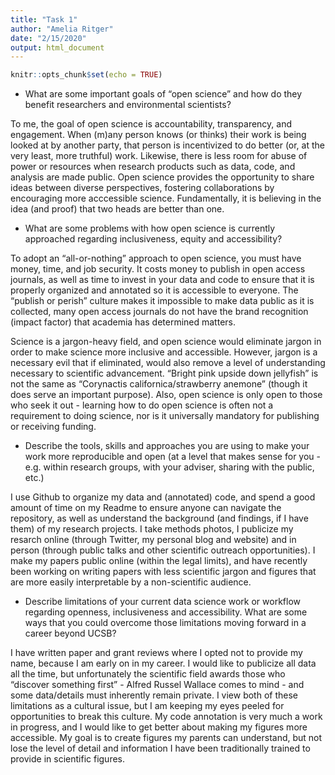 ```yaml
---
title: "Task 1"
author: "Amelia Ritger"
date: "2/15/2020"
output: html_document
---
```


```r
knitr::opts_chunk$set(echo = TRUE)
```

- What are some important goals of “open science” and how do they benefit researchers and environmental scientists? 

To me, the goal of open science is accountability, transparency, and engagement. When (m)any person knows (or thinks) their work is being looked at by another party, that person is incentivized to do better (or, at the very least, more truthful) work. Likewise, there is less room for abuse of power or resources when research products such as data, code, and analysis are made public. Open science provides the opportunity to share ideas between diverse perspectives, fostering collaborations by encouraging more acccessible science. Fundamentally, it is believing in the idea (and proof) that two heads are better than one. 

- What are some problems with how open science is currently approached regarding inclusiveness, equity and accessibility?

To adopt an "all-or-nothing" approach to open science, you must have money, time, and job security. It costs money to publish in open access journals, as well as time to invest in your data and code to ensure that it is properly organized and annotated so it is accessible to everyone. The "publish or perish" culture makes it impossible to make data public as it is collected, many open access journals do not have the brand recognition (impact factor) that academia has determined matters.

Science is a jargon-heavy field, and open science would eliminate jargon in order to make science more inclusive and accessible. However, jargon is a necessary evil that if eliminated, would also remove a level of understanding necessary to scientific advancement. "Bright pink upside down jellyfish" is not the same as "Corynactis californica/strawberry anemone" (though it does serve an important purpose). Also, open science is only open to those who seek it out - learning how to do open science is often not a requirement to doing science, nor is it universally mandatory for publishing or receiving funding.

- Describe the tools, skills and approaches you are using to make your work more reproducible and open (at a level that makes sense for you - e.g. within research groups, with your adviser, sharing with the public, etc.)

I use Github to organize my data and (annotated) code, and spend a good amount of time on my Readme to ensure anyone can navigate the repository, as well as understand the background (and findings, if I have them) of my research projects. I take methods photos, I publicize my resarch online (through Twitter, my personal blog and website) and in person (through public talks and other scientific outreach opportunities). I make my papers public online (within the legal limits), and have recently been working on writing papers with less scientific jargon and figures that are more easily interpretable by a non-scientific audience.

- Describe limitations of your current data science work or workflow regarding openness, inclusiveness and accessibility. What are some ways that you could overcome those limitations moving forward in a career beyond UCSB?

I have written paper and grant reviews where I opted not to provide my name, because I am early on in my career. I would like to publicize all data all the time, but unfortunately the scientific field awards those who "discover something first" - Alfred Russel Wallace comes to mind - and some data/details must inherently remain private. I view both of these limitations as a cultural issue, but I am keeping my eyes peeled for opportunities to break this culture. My code annotation is very much a work in progress, and I would like to get better about making my figures more accessible. My goal is to create figures my parents can understand, but not lose the level of detail and information I have been traditionally trained to provide in scientific figures.